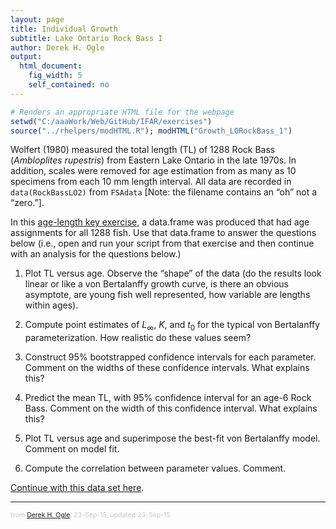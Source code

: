 ```yaml
---
layout: page
title: Individual Growth
subtitle: Lake Ontario Rock Bass I
author: Derek H. Ogle
output: 
  html_document: 
    fig_width: 5
    self_contained: no
---
```

```r
# Renders an appropriate HTML file for the webpage
setwd("C:/aaaWork/Web/GitHub/IFAR/exercises")
source("../rhelpers/modHTML.R"); modHTML("Growth_LORockBass_1")
```

<style type="text/css">
ol ol { list-style-type: lower-alpha; }
</style>

Wolfert (1980) measured the total length (TL) of 1288 Rock Bass (*Ambloplites rupestris*) from Eastern Lake Ontario in the late 1970s.  In addition, scales were removed for age estimation from as many as 10 specimens from each 10 mm length interval.  All data are recorded in `data(RockBassLO2)` from `FSAdata` [Note: the filename contains an "oh" not a "zero."].

In this [age-length key exercise](ALK_LORockBass_2.html), a data.frame was produced that had age assignments for all 1288 fish.  Use that data.frame to answer the questions below (i.e., open and run your script from that exercise and then continue with an analysis for the questions below.)

1. Plot TL versus age.  Observe the "shape" of the data (do the results look linear or like a von Bertalanffy growth curve, is there an obvious asymptote, are young fish well represented, how variable are lengths within ages).

1. Compute point estimates of $L_{\infty}$, $K$, and $t_{0}$ for the typical von Bertalanffy parameterization.  How realistic do these values seem?

1. Construct 95% bootstrapped confidence intervals for each parameter.  Comment on the widths of these confidence intervals.  What explains this?

1. Predict the mean TL, with 95% confidence interval for an age-6 Rock Bass.  Comment on the width of this confidence interval.  What explains this?

1. Plot TL versus age and superimpose the best-fit von Bertalanffy model.  Comment on model fit.

1. Compute the correlation between parameter values.  Comment.

[Continue with this data set here](Growth_LORockBass_2.html).

---
<p style="font-size: 0.75em; color: c6c6c6;">from <a href="http://derekogle.com">Derek H. Ogle</a>, 23-Sep-15, updated 23-Sep-15</p>

